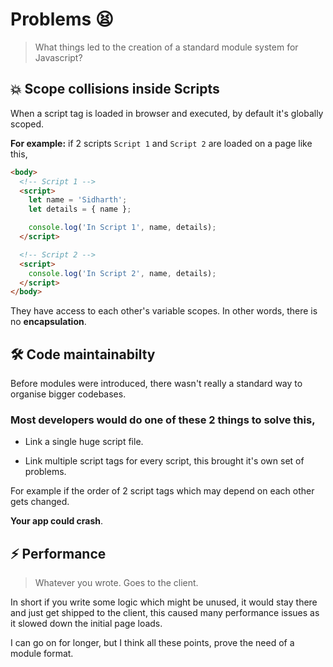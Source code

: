 
# **Problems 😫**

> What things led to the creation of a standard module system for Javascript?

## 💥 Scope collisions inside Scripts

When a script tag is loaded in browser and executed, by default it's globally scoped.

**For example:** if 2 scripts `Script 1` and `Script 2` are loaded on a page like this,

```html
<body>
  <!-- Script 1 -->
  <script>
    let name = 'Sidharth';
    let details = { name };

    console.log('In Script 1', name, details);
  </script>

  <!-- Script 2 -->
  <script>
    console.log('In Script 2', name, details);
  </script>
</body>
```

They have access to each other's variable scopes. In other words, there is no
**encapsulation**.

## 🛠 Code maintainabilty

Before modules were introduced, there wasn't really a standard way to organise bigger
codebases.

### Most developers would do one of these 2 things to solve this,

- Link a single huge script file.

- Link multiple script tags for every script, this brought it's own set of problems.

For example if the order of 2 script tags which may depend on each other gets changed.

**Your app could crash**.

## ⚡️ Performance

> Whatever you wrote. Goes to the client.

In short if you write some logic which might be unused, it would stay there and just get
shipped to the client, this caused many performance issues as it slowed down the initial
page loads.

I can go on for longer, but I think all these points, prove the need of a module format.
